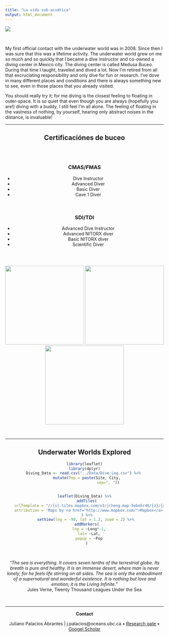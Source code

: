```yaml
---
title: "La vida sub-acuática"
output: html_document
---
```



![](../Images/YoMero.png)

<br>

My first official contact with the underwater world was in 2008. Since then I was sure that this was a lifetime activity. The underwater world grew on me so much and so quickly that I became a dive instructor and co-owned a diving center in Mexico city. The diving center is called Medusa Buceo. During that time I taught, traveled and dived a lot. Now I’m retired from all that excruciating responsibility and only dive for fun or research. I’ve dove in many different places and conditions and there is always something new to see, even in those places that you already visited.

You should really try it; for me diving is the closest feeling to floating in outer-space. It is so quiet that even though you are always (hopefully you are!) diving with a buddy, I still feel I’m all alone. The feeling of floating in the vastness of nothing, by yourself, hearing only abstract noises in the distance, is invaluable!

----

<center>
## Certificaciónes de buceo



<style>
  .col2 {
    columns: 2 300px;         /* number of columns and width in pixels*/
    -webkit-columns: 2 300px; /* chrome, safari */
    -moz-columns: 2 300px;    /* firefox */
  }
</style>

<div class="col2">
<br>

### CMAS/FMAS

- Dive Instructor
- Advanced Diver
- Basic Diver
- Cave 1 Diver

<br>

### SDI/TDI

- Advanced Dive Instructor
- Advanced NITORX diver
- Basic NITORX diver
- Scientific Diver

</div>

<br>

[<img src="Images/CMAS_Logo.jpg" width="250px">](http://www.cmas.org/federation-list/federation-federacion-mexicana-de-actividades-subacuaticas-ac) [<img src="Images/Medusa_Logo.png" width="250px">](https://www.facebook.com/medusabuceo/)[<img src="Images/SDITDI_Logo.png" width="250px">](https://www.tdisdi.com/)

<br>

---- 

## Underwater Worlds Explored

```r
library(leaflet)
library(dplyr)
Diving_Data <- read.csv("../Data/Dive_Log.csv") %>% 
  mutate(Pop = paste(Site, City,
                     sep=", "))


leaflet(Diving_Data) %>%
  addTiles(
    urlTemplate = "//{s}.tiles.mapbox.com/v3/jcheng.map-5ebohr46/{z}/{x}/{y}.png",
    attribution = 'Maps by <a href="http://www.mapbox.com/">Mapbox</a>'
  ) %>%
  setView(lng = -90, lat = 1.3, zoom = 2) %>% 
  addMarkers(
    lng = ~Long*-1,
    lat= ~Lat,
    popup = ~Pop
  )


```

<br>

*“The sea is everything. It covers seven tenths of the terrestrial globe. Its breath is pure and healthy. It is an immense desert, where man is never lonely, for he feels life stirring on all sides. The sea is only the embodiment of a supernatural and wonderful existence. It is nothing but love and emotion; it is the Living Infinite. ”* 
<br>
Jules Verne, Twenty Thousand Leagues Under the Sea

<br>
<hr>
<center>

**Contact**

Juliano Palacios Abrantes | j.palacios@oceans.ubc.ca • [Research gate](https://www.researchgate.net/profile/Juliano_Palacios_Abrantes2) • [Googel Scholar](https://scholar.google.ca/citations?user=EZpBcjcAAAAJ&hl=en)
<div id="google_translate_element"></div><script type="text/javascript">
function googleTranslateElementInit() {
  new google.translate.TranslateElement({pageLanguage: 'en', includedLanguages: 'es,pt'}, 'google_translate_element');
}
</script><script type="text/javascript" src="//translate.google.com/translate_a/element.js?cb=googleTranslateElementInit"></script>